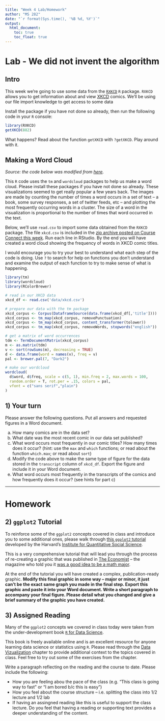 ```yaml
---
title: "Week 4 Lab/Homework"
author: "MS 282"
date: "`r format(Sys.time(), '%B %d, %Y')`"
output: 
  html_document:
    toc: true
    toc_float: true
---
```



# Lab - We did not invent the algorithm

## Intro

This week we're going to use some data from the [`RXKCD`](https://cran.r-project.org/web/packages/RXKCD/index.html) `R` package. `RXKCD` allows you to get information about and view [XKCD](http://xkcd.com/) comics. We'll be using our file import knowledge to get access to some data 

Install the package if you have not done so already, then run the following code in your `R` console:

```r
library(RXKCD)
getXKCD(882)
```

What happens? Read about the function `getXKCD` with `?getXKCD`. Play around with it. 

## Making a Word Cloud

*Source: the code below was modified from [here](http://onertipaday.blogspot.com/2011/07/word-cloud-in-r.html).* 

This `R` code uses the `tm` and `wordcloud` packages to help us make a word cloud. Please install these packages if you have not done so already. These visualizations seemed to get really popular a few years back. The images are made by counting the number of times a word occurs in a set of text -- a book, some survey responses, a set of twitter feeds, etc -- and plotting the most frequently occurring words in a cluster. The size of a word in the visualization is proportional to the number of times that word occurred in the text. 

Below, we'll use `read.csv` to import some data obtained from the `RXKCD` package. The file `xkcd.csv` is included in the [zip archive posted on Course Connect this week](https://courses.aquinas.edu/mod/resource/view.php?id=99905). Run each line in RStudio. By the end you will have created a word cloud showing the frequency of words in XKCD comic titles. 

I would encourage you to try your best to understand what each step of the code is doing. Use `?` to search for help on functions you don't understand and examine the output of each function to try to make sense of what is happening.  


```r
library(tm)
library(wordcloud)
library(RColorBrewer)

# read in our XKCD data
xkcd_df <- read.csv('data/xkcd.csv')

# prepare our data with the tm package
xkcd_corpus <- Corpus(DataframeSource(data.frame(xkcd_df[,'title'])))
xkcd_corpus <- tm_map(xkcd_corpus, removePunctuation)
xkcd_corpus <- tm_map(xkcd_corpus, content_transformer(tolower))
xkcd_corpus <- tm_map(xkcd_corpus, removeWords, stopwords("english"))

# get a matrix of word occurrences
tdm <- TermDocumentMatrix(xkcd_corpus)
m <- as.matrix(tdm)
v <- sort(rowSums(m), decreasing = TRUE)
d <- data.frame(word = names(v), freq = v)
pal <- brewer.pal(7, "Dark2")

# make our wordcloud
wordcloud(
  d$word, d$freq, scale = c(5, 1), min.freq = 2, max.words = 100, 
  random.order = T, rot.per = .15, colors = pal, 
  vfont = c("sans serif","plain")
)
```

## 1) Your turn

Please answer the following questions. Put all answers and requested figures in a Word document. 

a. How many comics are in the data set? 
b. What date was the most recent comic in our data set published?
c. What word occurs most frequently in our comic titles? How many times does it occur? (hint: use the `max` and `which` functions; or read about the function `which.max`; or read about `sort`)
d. Modify the code above to make the same type of figure for the data stored in the `transcript` column of `xkcd_df`. Export the figure and include it in your Word document.
e. What word occurs most frequently in the transcripts of the comics and how frequently does it occur? (see hints for part c)


*************************


# Homework

## 2) `ggplot2` Tutorial

To reinforce some of the `ggplot2` concepts covered in class and introduce you to some additional ones, please walk through [this `ggplot2` tutorial](http://tutorials.iq.harvard.edu/R/Rgraphics/Rgraphics.html) developed by the Harvard’s [Institute for Quantitative Social Science](http://www.iq.harvard.edu/).

This is a very comprehensive tutorial that will lead you through the process of re-creating a graphic that was published in [The Economist](http://www.economist.com/) -- the magazine who told you it [was a good idea to be a math major](http://www.economist.com/blogs/graphicdetail/2015/03/daily-chart-2).

At the end of the tutorial you will have created a complex, publication-ready graphic. **Modify this final graphic in some way -- major or minor, it just can't be the exact same graph you made in the final step. Export this graphic and paste it into your Word document. Write a short paragraph to accompany your final figure. Please detail what you changed and give a brief summary of the graphic you have created.**


## 3) Assigned Reading

Many of the `ggplot2` concepts we covered in class today were taken from the under-development book [`R` for Data Science](http://r4ds.had.co.nz/).

This book is freely available online and is an excellent resource for anyone learning data science or statistics using `R`. Please read through the [Data Vizualization](http://r4ds.had.co.nz/data-visualisation.html) chapter to provide additional context to the topics covered in class. Feel free to try out some of the exercises from the chapter.

Write a paragraph reflecting on the reading and the course to date. Please include the following:

- How you are feeling abou the pace of the class (e.g. "This class is going way to fast" or "I am bored b/c this is easy")
- How you feel about the course structure -- i.e. splitting the class into 1/2 lecture and 1/2 lab
- If having an assingned reading like this is useful to support the class lecture. Do you feel that having a reading or supporting text provides a deeper understanding of the content.  




